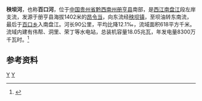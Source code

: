 {{Infobox River
  | river_name      = 秧坝河
  | image_name      =
  | image_size      = 
  | caption         = 
  | origin          = [[贵州省|贵州省]][[册亨县|册亨县]]昂令当
  | mouth           = 贵州省册亨县[[百口乡|百口乡]][[南盘江|南盘江]]
  | basin_countries = {{PRC}}
  | length          = 90 km
  | elevation       = 1402 m
  | mouth_elevation = 316 m
  | discharge       = 9.85 m<sup>3</sup>/s
  | watershed       = 618 km<sup>2</sup>
}}
'''秧坝河'''，也称'''百口河'''，位于[[中国|中国]][[贵州省|贵州省]][[黔西南州|黔西南州]][[册亨县|册亨县]]南部，是[[西江|西江]][[南盘江|南盘江]]段左岸支流，发源于册亨县海拔1402米的[[昂令当|昂令当]]，向东流经[[秧坝镇|秧坝镇]]，至坝油转东南流，最后于[[百口乡|百口乡]]入南盘江。河长90公里，平均比降12.1‰，流域面积618平方千米。流域内建有伟帮、洞里、荣丁等水电站，总装机容量18.05兆瓦，年发电量8300万千瓦时。<ref name="中国河湖大典">{{cite book zh |author=《[[中国河湖大典|中国河湖大典]]》编纂委员会 |title=《中国河湖大典·珠江卷》 |format=M |edition=1 |location=北京 |publisher=中国水利水电出版社 |date=2013年1月 |pages=45页 |id= ISBN 978-7-5170-0561-2}}</ref>
==参考资料==
{{reflist}}
[[Category:南盤江水系|Y]]
[[Category:贵州河流|Y]]
{{中國地理小作品}}